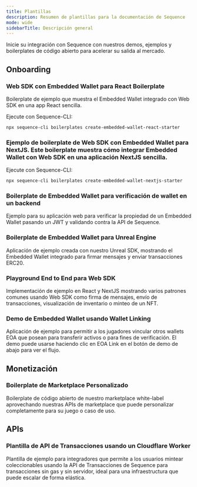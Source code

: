 ```yaml
---
title: Plantillas
description: Resumen de plantillas para la documentación de Sequence
mode: wide
sidebarTitle: Descripción general
---
```


Inicie su integración con Sequence con nuestros demos, ejemplos y boilerplates de código abierto para acelerar su salida al mercado.

## Onboarding

### Web SDK con Embedded Wallet para React Boilerplate
Boilerplate de ejemplo que muestra el Embedded Wallet integrado con Web SDK en una app React sencilla.

Ejecute con Sequence-CLI:

```bash
npx sequence-cli boilerplates create-embedded-wallet-react-starter
```

<CardGroup cols={2}>
  <Card title="Repositorio" icon="github" href="https://github.com/0xsequence-demos/kit-embedded-wallet-react-boilerplate" horizontal />

  <Card title="Demo" icon="globe" href="https://kit-embedded-wallet-react-boilerplate.pages.dev/" horizontal />
</CardGroup>

### Ejemplo de boilerplate de Web SDK con Embedded Wallet para NextJS. Este boilerplate muestra cómo integrar Embedded Wallet con Web SDK en una aplicación NextJS sencilla.
Ejecute con Sequence-CLI:

```bash
npx sequence-cli boilerplates create-embedded-wallet-nextjs-starter
```

<CardGroup cols={2}>
  <Card title="Repositorio" icon="github" href="https://github.com/0xsequence-demos/kit-embedded-wallet-nextjs-boilerplate" horizontal />

  <Card title="Demo" icon="globe" href="https://kit-embedded-wallet-nextjs-boilerplate.pages.dev/" horizontal />
</CardGroup>

### Boilerplate de Embedded Wallet para verificación de wallet en un backend
Ejemplo para su aplicación web para verificar la propiedad de un Embedded Wallet pasando un JWT y validando contra la API de Sequence.

<Card title="Repositorio" icon="github" href="https://github.com/0xsequence-demos/embedded-wallet-verify-session" horizontal />

### Boilerplate de Embedded Wallet para Unreal Engine
Aplicación de ejemplo creada con nuestro Unreal SDK, mostrando el Embedded Wallet integrado para firmar mensajes y enviar transacciones ERC20.

<Card title="Repositorio" icon="github" href="https://github.com/0xsequence/unreal-embedded-wallet-boilerplate" horizontal />

### Playground End to End para Web SDK
Implementación de ejemplo en React y NextJS mostrando varios patrones comunes usando Web SDK como firma de mensajes, envío de transacciones, visualización de inventario o minteo de un NFT.

<CardGroup cols={2}>
  <Card title="Repositorio" icon="github" href="https://github.com/0xsequence/web-sdk/tree/master/examples" horizontal />

  <Card title="Demo" icon="globe" href="https://0xsequence.github.io/kit/" horizontal />
</CardGroup>

### Demo de Embedded Wallet usando Wallet Linking
Aplicación de ejemplo para permitir a los jugadores vincular otros wallets EOA que posean para transferir activos o para fines de verificación. El demo puede usarse haciendo clic en EOA Link en el botón de demo de abajo para ver el flujo.

<CardGroup cols={2}>
  <Card title="Repositorio" icon="github" href="https://github.com/0xsequence-demos/demo-waas-wallet-link" horizontal />

  <Card title="Demo" icon="globe" href="https://0xsequence.github.io/demo-waas-auth/" horizontal />
</CardGroup>

## Monetización

### Boilerplate de Marketplace Personalizado
Boilerplate de código abierto de nuestro marketplace white-label aprovechando nuestras APIs de marketplace que puede personalizar completamente para su juego o caso de uso.

<CardGroup cols={2}>
  <Card title="Repositorio" icon="github" href="https://github.com/0xsequence/marketplace-boilerplate" horizontal />

  <Card title="Demo" icon="globe" href="https://impressive-beaver-41204.sequence.market/" horizontal />
</CardGroup>

## APIs

### Plantilla de API de Transacciones usando un Cloudflare Worker
Plantilla de ejemplo para integradores que permite a los usuarios mintear coleccionables usando la API de Transacciones de Sequence para transacciones sin gas y sin servidor, ideal para una infraestructura que puede escalar de forma elástica.

<Card title="Repositorio" icon="github" href="https://github.com/0xsequence-demos/template-cloudflare-worker-sequence-transactions-api" horizontal />